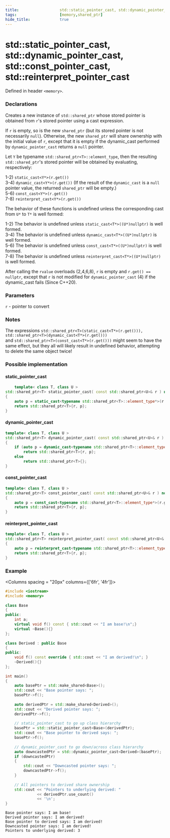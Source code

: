 ```yaml
---
title:                  std::static_pointer_cast, std::dynamic_pointer_cast, std::const_pointer_cast, std::reinterpret_pointer_cast
tags:                   [memory,shared_ptr]
hide_title:             true
---
```



# std::static_pointer_cast, std::dynamic_pointer_cast, std::const_pointer_cast, std::reinterpret_pointer_cast

Defined in header `<memory>`.

### Declarations

<Tabs>
<TabItem value="cpp20" label="C++20" default>
    <PointerCastCPP20/>
</TabItem>
<TabItem value="cpp17" label="C++17">
    <PointerCastCPP17/>
</TabItem>
<TabItem value="cpp11" label="C++11">
    <PointerCastCPP11/>
</TabItem>
</Tabs>


Creates a new instance of `std::shared_ptr` whose stored pointer is obtained from `r`'s stored pointer using a cast expression.

If `r` is empty, so is the new `shared_ptr` (but its stored pointer is not necessarily `null`).
Otherwise, the new `shared_ptr` will share ownership with the initial value of `r`, except that it is empty if the dynamic_cast performed by `dynamic_pointer_cast` 
returns a `null` pointer.

Let `Y` be typename `std::shared_ptr<T>::element_type`, then the resulting `std::shared_ptr`'s stored pointer will be obtained by evaluating, respectively:

1-2)
`static_cast<Y*>(r.get())` <br/>
3-4)
`dynamic_cast<Y*>(r.get())` (If the result of the `dynamic_cast` is a `null` pointer value, the returned `shared_ptr` will be empty.) <br/>
5-6)
`const_cast<Y*>(r.get())` <br/>
7-8)
`reinterpret_cast<Y*>(r.get())` <br/>

The behavior of these functions is undefined unless the corresponding cast from `U*` to `T*` is well formed: <br/>

1-2)
The behavior is undefined unless `static_cast<T*>((U*)nullptr)` is well formed. <br/>
3-4)
The behavior is undefined unless `dynamic_cast<T*>((U*)nullptr)` is well formed. <br/>
5-6)
The behavior is undefined unless `const_cast<T*>((U*)nullptr)` is well formed. <br/>
7-8)
The behavior is undefined unless `reinterpret_cast<T*>((U*)nullptr)` is well formed. <br/>

After calling the `rvalue` overloads (2,4,6,8), `r` is empty and `r.get() == nullptr`, except that `r` is not modified for `dynamic_pointer_cast` 
(4) if the dynamic_cast fails (Since C++20). 


### Parameters

`r` -	  pointer to convert

### Notes

The expressions `std::shared_ptr<T>(static_cast<T*>(r.get())), std::shared_ptr<T>(dynamic_cast<T*>(r.get()))` <br/>
and `std::shared_ptr<T>(const_cast<T*>(r.get()))` might seem to have the same effect, but they all will likely result in undefined behavior, 
attempting to delete the same object twice!

### Possible implementation

#### static_pointer_cast
```cpp
    template< class T, class U >
std::shared_ptr<T> static_pointer_cast( const std::shared_ptr<U>& r ) noexcept
{
    auto p = static_cast<typename std::shared_ptr<T>::element_type*>(r.get());
    return std::shared_ptr<T>{r, p};
}
```

#### dynamic_pointer_cast
```cpp
template< class T, class U >
std::shared_ptr<T> dynamic_pointer_cast( const std::shared_ptr<U>& r ) noexcept
{
    if (auto p = dynamic_cast<typename std::shared_ptr<T>::element_type*>(r.get()))
        return std::shared_ptr<T>{r, p};
    else
        return std::shared_ptr<T>{};
}
```

#### const_pointer_cast
```cpp
template< class T, class U >
std::shared_ptr<T> const_pointer_cast( const std::shared_ptr<U>& r ) noexcept
{
    auto p = const_cast<typename std::shared_ptr<T>::element_type*>(r.get());
    return std::shared_ptr<T>{r, p};
}
```

#### reinterpret_pointer_cast
```cpp
template< class T, class U >
std::shared_ptr<T> reinterpret_pointer_cast( const std::shared_ptr<U>& r ) noexcept
{
    auto p = reinterpret_cast<typename std::shared_ptr<T>::element_type*>(r.get());
    return std::shared_ptr<T>{r, p};
}
```

### Example

<Columns spacing = "20px" columns={['6fr', '4fr']}>
<div>

```cpp
#include <iostream>
#include <memory>
 
class Base
{
public:
    int a;
    virtual void f() const { std::cout << "I am base!\n";}
    virtual ~Base(){}
};
 
class Derived : public Base
{
public:
    void f() const override { std::cout << "I am derived!\n"; }
    ~Derived(){}
};
 
int main()
{
    auto basePtr = std::make_shared<Base>();
    std::cout << "Base pointer says: ";
    basePtr->f();
 
    auto derivedPtr = std::make_shared<Derived>();
    std::cout << "Derived pointer says: ";
    derivedPtr->f();
 
    // static_pointer_cast to go up class hierarchy
    basePtr = std::static_pointer_cast<Base>(derivedPtr);
    std::cout << "Base pointer to derived says: ";
    basePtr->f();
 
    // dynamic_pointer_cast to go down/across class hierarchy
    auto downcastedPtr = std::dynamic_pointer_cast<Derived>(basePtr);
    if (downcastedPtr)
    {
        std::cout << "Downcasted pointer says: ";
        downcastedPtr->f();
    }
 
    // All pointers to derived share ownership
    std::cout << "Pointers to underlying derived: "
              << derivedPtr.use_count()
              << '\n';
}
```

</div>

<div>

```plaintext title="Result"
Base pointer says: I am base!
Derived pointer says: I am derived!
Base pointer to derived says: I am derived!
Downcasted pointer says: I am derived!
Pointers to underlying derived: 3
```

</div>
</Columns>
